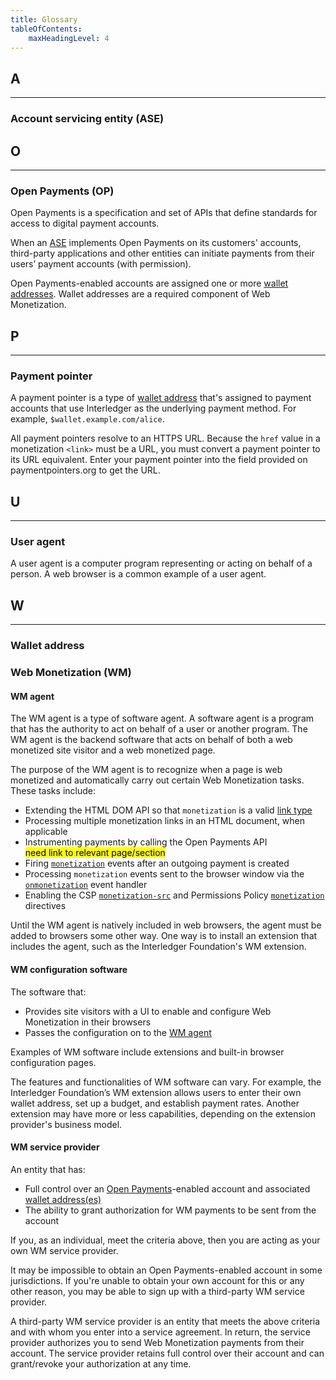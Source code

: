 ```yaml
---
title: Glossary
tableOfContents:
    maxHeadingLevel: 4
---
```




## A

<hr />

### Account servicing entity (ASE)

<ASE />

## O

<hr />

### Open Payments (OP)

<LinkOut href="https://openpayments.dev/">Open Payments</LinkOut> is a specification and set of APIs that define standards for access to digital payment accounts.

When an [ASE](#account-servicing-entity-ase) implements Open Payments on its customers' accounts, third-party applications and other entities can initiate payments from their users’ payment accounts (with permission).

Open Payments-enabled accounts are assigned one or more [wallet addresses](#wallet-address). Wallet addresses are a required component of Web Monetization.

## P

<hr />

### Payment pointer

A payment pointer is a type of [wallet address](#wallet-address) that's assigned to payment accounts that use Interledger as the underlying payment method. For example, `$wallet.example.com/alice`. 

All payment pointers resolve to an HTTPS URL. Because the `href` value in a monetization `<link>` must be a URL, you must convert a payment pointer to its URL equivalent. Enter your payment pointer into the field provided on <LinkOut href="https://paymentpointers.org/">paymentpointers.org</LinkOut> to get the URL.

## U

<hr />

### User agent

A <LinkOut href="https://developer.mozilla.org/en-US/docs/Glossary/User_agent">user agent</LinkOut> is a computer program representing or acting on behalf of a person. A web browser is a common example of a user agent. 

## W

<hr />

### Wallet address 

<WA />

### Web Monetization (WM)

#### WM agent

The WM agent is a type of software agent. A <LinkOut href="https://en.wikipedia.org/wiki/Software_agent">software agent</LinkOut> is a program that has the authority to act on behalf of a user or another program. The WM agent is the backend software that acts on behalf of both a web monetized site visitor and a web monetized page.

The purpose of the WM agent is to recognize when a page is web monetized and automatically carry out certain Web Monetization tasks. These tasks include:

* Extending the HTML DOM API so that `monetization` is a valid [link type](/docs/implement/link)
* Processing multiple monetization links in an HTML document, when applicable
* Instrumenting payments by calling the Open Payments API<br /><mark>need link to relevant page/section</mark>
* Firing [`monetization`](/docs/implement/events) events after an outgoing payment is created 
* Processing `monetization` events sent to the browser window via the [`onmonetization`](/docs/implement/onmonetization) event handler
* Enabling the CSP [`monetization-src`](/docs/implement/csp) and Permissions Policy [`monetization`](/docs/implement/permissions-policy) directives

Until the WM agent is natively included in web browsers, the agent must be added to browsers some other way. One way is to install an extension that includes the agent, such as the Interledger Foundation's WM extension.

#### WM configuration software 

The software that:

* Provides site visitors with a UI to enable and configure Web Monetization in their browsers
* Passes the configuration on to the [WM agent](#wm-agent)

Examples of WM software include extensions and built-in browser configuration pages. 

The features and functionalities of WM software can vary. For example, the Interledger Foundation’s WM extension allows users to enter their own wallet address, set up a budget, and establish payment rates. Another extension may have more or less capabilities, depending on the extension provider's business model.

#### WM service provider 

An entity that has:

* Full control over an [Open Payments](#open-payments-op)-enabled account and associated [wallet address(es)](#wallet-address) 
* The ability to grant authorization for WM payments to be sent from the account

If you, as an individual, meet the criteria above, then you are acting as your own WM service provider. 

It may be impossible to obtain an Open Payments-enabled account in some jurisdictions. If you're unable to obtain your own account for this or any other reason, you may be able to sign up with a third-party WM service provider. 

A third-party WM service provider is an entity that meets the above criteria and with whom you enter into a service agreement. In return, the service provider authorizes you to send Web Monetization payments from their account. The service provider retains full control over their account and can grant/revoke your authorization at any time.